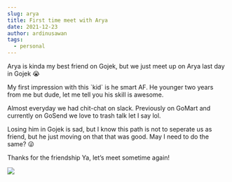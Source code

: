 ```yaml
---
slug: arya
title: First time meet with Arya
date: 2021-12-23
author: ardinusawan
tags:
  - personal
---
```

Arya is kinda my best friend on Gojek, but we just meet up on Arya last day in Gojek 😭

My first impression with this \`kid\` is he smart AF. He younger two years from me but dude, let me tell you his skill is awesome.

Almost everyday we had chit-chat on slack. Previously on GoMart and currently on GoSend we love to trash talk let I say lol.

Losing him in Gojek is sad, but I know this path is not to seperate us as friend, but he just moving on that that was good. May I need to do the same? 😜

Thanks for the friendship Ya, let’s meet sometime again!



![](/images/eb19876e-84ac-4f9b-80c5-e3601e73e39d.jpeg)